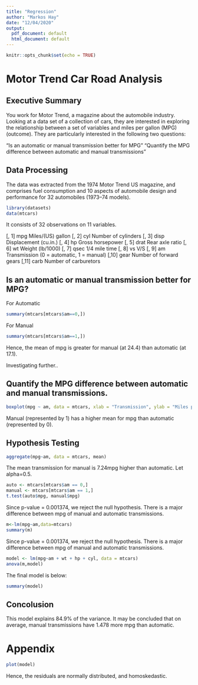 ```yaml
---
title: "Regression"
author: "Markos Hay"
date: "12/04/2020"
output:
  pdf_document: default
  html_document: default
---
```


```r
knitr::opts_chunk$set(echo = TRUE)
```

# Motor Trend Car Road Analysis
## Executive Summary

You work for Motor Trend, a magazine about the automobile industry. Looking at a data set of a collection of cars, they are interested in exploring the relationship between a set of variables and miles per gallon (MPG) (outcome). They are particularly interested in the following two questions:

“Is an automatic or manual transmission better for MPG”
“Quantify the MPG difference between automatic and manual transmissions”

## Data Processing

The data was extracted from the 1974 Motor Trend US magazine, and comprises fuel consumption and 10 aspects of automobile design and performance for 32 automobiles (1973–74 models).

```R
library(datasets)
data(mtcars)
```

It consists of 32 observations on 11 variables.

[, 1] mpg Miles/(US) gallon
[, 2] cyl Number of cylinders
[, 3] disp Displacement (cu.in.)
[, 4] hp Gross horsepower
[, 5] drat Rear axle ratio
[, 6] wt Weight (lb/1000)
[, 7] qsec 1/4 mile time
[, 8] vs V/S
[, 9] am Transmission (0 = automatic, 1 = manual)
[,10] gear Number of forward gears
[,11] carb Number of carburetors


## Is an automatic or manual transmission better for MPG?

For Automatic

```r
summary(mtcars[mtcars$am==0,])
```

For Manual

```r
summary(mtcars[mtcars$am==1,])
```

Hence, the mean of mpg is greater for manual (at 24.4) than automatic (at 17.1).

Investigating further..

## Quantify the MPG difference between automatic and manual transmissions.

```r
boxplot(mpg ~ am, data = mtcars, xlab = "Transmission", ylab = "Miles per gallon", main="Miles per gallon by Transmission Type")
```

Manual (represented by 1) has a higher mean for mpg than automatic (represented by 0).

## Hypothesis Testing

```r
aggregate(mpg~am, data = mtcars, mean)
```

The mean transmission for manual is 7.24mpg higher than automatic. Let alpha=0.5.

```r
auto <- mtcars[mtcars$am == 0,]
manual <- mtcars[mtcars$am == 1,]
t.test(auto$mpg, manual$mpg)
```

Since p-value = 0.001374, we reject the null hypothesis. There is a major difference between mpg of manual and automatic transmissions.

```r
m<-lm(mpg~am,data=mtcars)
summary(m)
```

Since p-value = 0.001374, we reject the null hypothesis. There is a major difference between mpg of manual and automatic transmissions.

```r
model <- lm(mpg~am + wt + hp + cyl, data = mtcars)
anova(m,model)
```

The final model is below:

```r
summary(model)
```

## Concolusion

This model explains 84.9% of the variance. It may be concluded that on average, manual transmissions have 1.478 more mpg than automatic.

# Appendix

```r
plot(model)
```

Hence, the residuals are normally distributed, and homoskedastic.